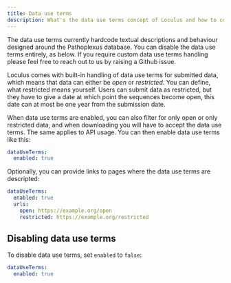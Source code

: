 ```yaml
---
title: Data use terms
description: What's the data use terms concept of Loculus and how to configure it.
---
```



<Aside type="caution">The data use terms currently hardcode textual descriptions and behaviour designed around the Pathoplexus database. You can disable the data use terms entirely, as below. If you require custom data use terms handling please feel free to reach out to us by raising a Github issue.</Aside>

Loculus comes with built-in handling of data use terms for submitted data, which means that data can either be _open_ or _restricted_. You can define, what restricted means yourself. Users can submit data as restricted, but they have to give a date at which point the sequences become open, this date can at most be one year from the submission date.

When data use terms are enabled, you can also filter for only open or only restricted data, and when downloading you will have to accept the data use terms. The same applies to API usage.
You can then enable data use terms like this:

```yaml
dataUseTerms:
  enabled: true
```

Optionally, you can provide links to pages where the data use terms are descripted:

```yaml
dataUseTerms:
  enabled: true
  urls:
    open: https://example.org/open
    restricted: https://example.org/restricted
```

## Disabling data use terms

To disable data use terms, set `enabled` to `false`:

```yaml
dataUseTerms:
  enabled: true
```
